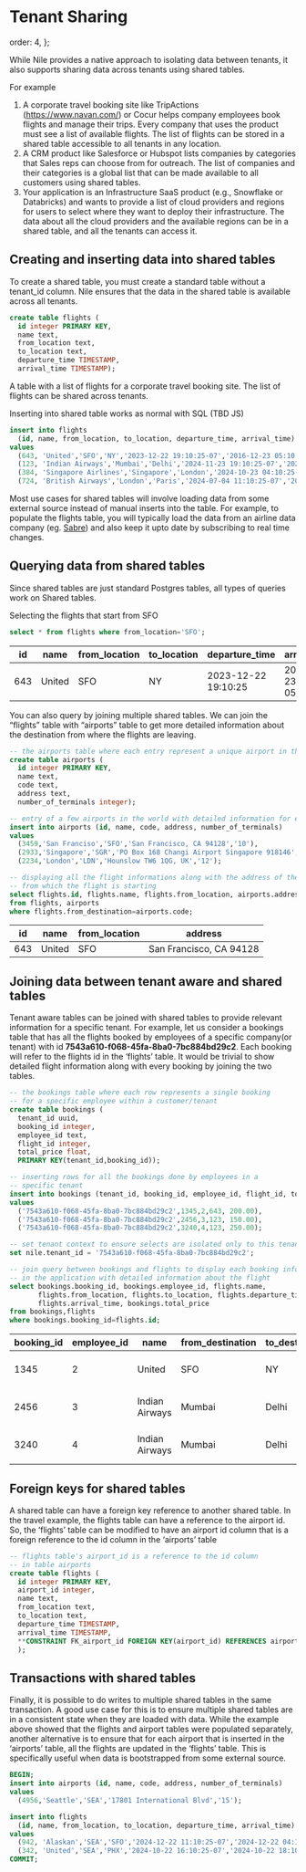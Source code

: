# Tenant Sharing

  order: 4,
};

While Nile provides a native approach to isolating data between tenants, it also supports sharing data across tenants using shared tables.

For example

1. A corporate travel booking site like TripActions (https://www.navan.com/) or Cocur helps company employees book flights and manage their trips. Every company that uses the product must see a list of available flights. The list of flights can be stored in a shared table accessible to all tenants in any location.
2. A CRM product like Salesforce or Hubspot lists companies by categories that Sales reps can choose from for outreach. The list of companies and their categories is a global list that can be made available to all customers using shared tables.
3. Your application is an Infrastructure SaaS product (e.g., Snowflake or Databricks) and wants to provide a list of cloud providers and regions for users to select where they want to deploy their infrastructure. The data about all the cloud providers and the available regions can be in a shared table, and all the tenants can access it.

## Creating and inserting data into shared tables

To create a shared table, you must create a standard table without a tenant_id column. Nile ensures that the data in the shared table is available across all tenants.

```sql
create table flights (
  id integer PRIMARY KEY,
  name text,
  from_location text,
  to_location text,
  departure_time TIMESTAMP,
  arrival_time TIMESTAMP);
```

A table with a list of flights for a corporate travel booking site. The list of flights can be shared across tenants.

Inserting into shared table works as normal with SQL (TBD JS)

```sql
insert into flights
  (id, name, from_location, to_location, departure_time, arrival_time)
values
  (643, 'United','SFO','NY','2023-12-22 19:10:25-07','2016-12-23 05:10:25-07'),
  (123, 'Indian Airways','Mumbai','Delhi','2024-11-23 19:10:25-07','2024-11-23 01:10:25-07'),
  (384, 'Singapore Airlines','Singapore','London','2024-10-23 04:10:25-07','2024-11-23 10:10:25-07'),
  (724, 'British Airways','London','Paris','2024-07-04 11:10:25-07','2024-07-04 17:10:25-07');
```

Most use cases for shared tables will involve loading data from some external source instead of manual inserts into the table. For example, to populate the flights table, you will typically load the data from an airline data company (eg. [Sabre](https://www.sabre.com/products/suites/developer-experience/sabre-apis/)) and also keep it upto date by subscribing to real time changes.

## Querying data from shared tables

Since shared tables are just standard Postgres tables, all types of queries work on Shared tables.

Selecting the flights that start from SFO

```sql
select * from flights where from_location='SFO';
```

<table>
  <thead>
    <tr>
      <th>id</th>
      <th>name</th>
      <th>from_location</th>
      <th>to_location</th>
      <th>departure_time</th>
      <th>arrival_time</th>
    </tr>
  </thead>
  <tbody>
    <tr>
      <td>643</td>
      <td>United</td>
      <td>SFO</td>
      <td>NY</td>
      <td>2023-12-22 19:10:25</td>
      <td>2016-12-23 05:10:25</td>
    </tr>
  </tbody>
</table>

You can also query by joining multiple shared tables. We can join the “flights” table with “airports” table to get more detailed information about the destination from where the flights are leaving.

```sql
-- the airports table where each entry represent a unique airport in the world
create table airports (
  id integer PRIMARY KEY,
  name text,
  code text,
  address text,
  number_of_terminals integer);

-- entry of a few airports in the world with detailed information for each
insert into airports (id, name, code, address, number_of_terminals)
values
  (3459,'San Franciso','SFO','San Francisco, CA 94128','10'),
  (2933,'Singapore','SGR','PO Box 168 Changi Airport Singapore 918146','15'),
  (2234,'London','LDN','Hounslow TW6 1QG, UK','12');

-- displaying all the flight informations along with the address of the airport
-- from which the flight is starting
select flights.id, flights.name, flights.from_location, airports.address
from flights, airports
where flights.from_destination=airports.code;
```

<table>
  <thead>
    <tr>
      <th>id</th>
      <th>name</th>
      <th>from_location</th>
      <th>address</th>
    </tr>
  </thead>
  <tbody>
    <tr>
      <td>643</td>
      <td>United</td>
      <td>SFO</td>
      <td>San Francisco, CA 94128</td>
    </tr>
  </tbody>
</table>

## Joining data between tenant aware and shared tables

Tenant aware tables can be joined with shared tables to provide relevant information for a specific tenant. For example, let us consider a bookings table that has all the flights booked by employees of a specific company(or tenant) with id **7543a610-f068-45fa-8ba0-7bc884bd29c2**. Each booking will refer to the flights id in the ‘flights’ table. It would be trivial to show detailed flight information along with every booking by joining the two tables.

```sql
-- the bookings table where each row represents a single booking 
-- for a specific employee within a customer/tenant
create table bookings (
  tenant_id uuid,
  booking_id integer,
  employee_id text,
  flight_id integer,
  total_price float,
  PRIMARY KEY(tenant_id,booking_id));

-- inserting rows for all the bookings done by employees in a 
-- specific tenant
insert into bookings (tenant_id, booking_id, employee_id, flight_id, total_price)
values
  ('7543a610-f068-45fa-8ba0-7bc884bd29c2',1345,2,643, 200.00),
  ('7543a610-f068-45fa-8ba0-7bc884bd29c2',2456,3,123, 150.00),
  ('7543a610-f068-45fa-8ba0-7bc884bd29c2',3240,4,123, 250.00);

-- set tenant context to ensure selects are isolated only to this tenant
set nile.tenant_id = '7543a610-f068-45fa-8ba0-7bc884bd29c2';

-- join query between bookings and flights to display each booking info 
-- in the application with detailed information about the flight
select bookings.booking_id, bookings.employee_id, flights.name,
       flights.from_location, flights.to_location, flights.departure_time,
       flights.arrival_time, bookings.total_price
from bookings,flights
where bookings.booking_id=flights.id;
```

<table>
  <thead>
    <tr>
      <th>booking_id</th>
      <th>employee_id</th>
      <th>name</th>
      <th>from_destination</th>
      <th>to_destination</th>
      <th>departure_time</th>
      <th>arrival_time</th>
      <th>total_price</th>
    </tr>
  </thead>
  <tbody>
    <tr>
      <td>1345</td>
      <td>2</td>
      <td>United</td>
      <td>SFO</td>
      <td>NY</td>
      <td>2023-12-22 19:10:25</td>
      <td>2016-12-23 05:10:25</td>
      <td>200.00</td>
    </tr>
    <tr>
      <td>2456</td>
      <td>3</td>
      <td>Indian Airways</td>
      <td>Mumbai</td>
      <td>Delhi</td>
      <td>2024-11-23 19:10:25</td>
      <td>2024-11-23 01:10:25</td>
      <td>150.00</td>
    </tr>
    <tr>
      <td>3240</td>
      <td>4</td>
      <td>Indian Airways</td>
      <td>Mumbai</td>
      <td>Delhi</td>
      <td>2024-11-23 19:10:25</td>
      <td>2024-11-23 01:10:25</td>
      <td>250.00</td>
    </tr>
  </tbody>
</table>

## Foreign keys for shared tables

A shared table can have a foreign key reference to another shared table. In the travel example, the flights table can have a reference to the airport id. So, the ‘flights’ table can be modified to have an airport id column that is a foreign reference to the id column in the ‘airports’ table

```sql
-- flights table's airport_id is a reference to the id column 
-- in table airports
create table flights (
  id integer PRIMARY KEY,
  airport_id integer,
  name text,
  from_location text,
  to_location text,
  departure_time TIMESTAMP,
  arrival_time TIMESTAMP,
  **CONSTRAINT FK_airport_id FOREIGN KEY(airport_id) REFERENCES airports(id)**
  );
```

## Transactions with shared tables

Finally, it is possible to do writes to multiple shared tables in the same transaction. A good use case for this is to ensure multiple shared tables are in a consistent state when they are loaded with data. While the example above showed that the flights and airport tables were populated separately, another alternative is to ensure that for each airport that is inserted in the ‘airports’ table, all the flights are updated in the ‘flights’ table. This is specifically useful when data is bootstrapped from some external source.

```sql
BEGIN;
insert into airports (id, name, code, address, number_of_terminals)
values
  (4956,'Seattle','SEA','17801 International Blvd','15');

insert into flights
  (id, name, from_location, to_location, departure_time, arrival_time)
values
  (942, 'Alaskan','SEA','SFO','2024-12-22 11:10:25-07','2024-12-22 04:10:25-07'),
  (342, 'United','SEA','PHX','2024-10-22 16:10:25-07','2024-10-22 18:10:25-07');
COMMIT;
```
